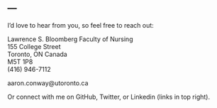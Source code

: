 ---
---
<link rel="stylesheet" href="css/academicons.min.css"/>

<link rel="stylesheet" href="styles.css" type="text/css">

I'd love to hear from you, so feel free to reach out:

Lawrence S. Bloomberg Faculty of Nursing<br>
155 College Street<br>
Toronto, ON Canada<br>
M5T 1P8<br>
\(416) 946-7112

aaron.conway@utoronto.ca

Or connect with me on GitHub, Twitter, or Linkedin (links in top right).